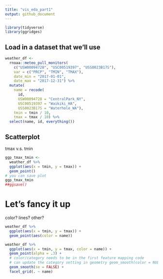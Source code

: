 ```yaml
---
title: "vis_eda_part1"
output: github_document
---
```


```r
library(tidyverse)
library(ggridges)
```

## Load in a dataset that we'll use

```r
weather_df <- 
  rnoaa::meteo_pull_monitors(
    c("USW00094728", "USC00519397", "USS0023B17S"),
    var = c("PRCP", "TMIN", "TMAX"), 
    date_min = "2017-01-01",
    date_max = "2017-12-31") %>%
  mutate(
    name = recode(
      id, 
      USW00094728 = "CentralPark_NY", 
      USC00519397 = "Waikiki_HA",
      USS0023B17S = "Waterhole_WA"),
    tmin = tmin / 10,
    tmax = tmax / 10) %>%
  select(name, id, everything())
```

## Scatterplot

tmax v.s. tmin

```r
ggp_tmax_tmin <-
  weather_df %>%
  ggplot(aes(x = tmin, y = tmax)) +
  geom_point()
# you can save plot
ggp_tmax_tmin
##ggsave()
```

# Let's fancy it up

color? lines? other?

```r
weather_df %>%
  ggplot(aes(x = tmin, y = tmax)) +
  geom_point(aes(color = name))
```

```r
weather_df %>%
  ggplot(aes(x = tmin, y = tmax, color = name)) +
  geom_point(alpha = .3) +
  # color/category needs to be in the first feature mapping code
  # can update the category setting in geometry geom_smooth(color = NULL, se = FALSE)
  geom_smooth(se = FALSE) +
  facet_grid(. ~ name)
```






